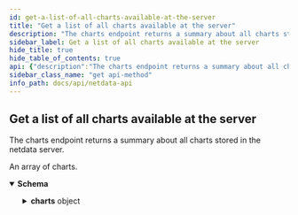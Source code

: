 ```yaml
---
id: get-a-list-of-all-charts-available-at-the-server
title: "Get a list of all charts available at the server"
description: "The charts endpoint returns a summary about all charts stored in the netdata server."
sidebar_label: Get a list of all charts available at the server
hide_title: true
hide_table_of_contents: true
api: {"description":"The charts endpoint returns a summary about all charts stored in the netdata server.","responses":{"200":{"description":"An array of charts.","content":{"application/json":{"schema":{"type":"object","properties":{"hostname":{"type":"string","description":"The hostname of the netdata server."},"version":{"type":"string","description":"netdata version of the server."},"release_channel":{"type":"string","description":"The release channel of the build on the server.","example":"nightly"},"timezone":{"type":"string","description":"The current timezone on the server."},"os":{"type":"string","description":"The netdata server host operating system.","enum":["macos","linux","freebsd"]},"history":{"type":"number","description":"The duration, in seconds, of the round robin database maintained by netdata."},"memory_mode":{"type":"string","description":"The name of the database memory mode on the server."},"update_every":{"type":"number","description":"The default update frequency of the netdata server. All charts have an update frequency equal or bigger than this."},"charts":{"type":"object","description":"An object containing all the chart objects available at the netdata server. This is used as an indexed array. The key of each chart object is the id of the chart.","additionalProperties":{"type":"object","properties":{"id":{"type":"string","description":"The unique id of the chart."},"name":{"type":"string","description":"The name of the chart."},"type":{"type":"string","description":"The type of the chart. Types are not handled by netdata. You can use this field for anything you like."},"family":{"type":"string","description":"The family of the chart. Families are not handled by netdata. You can use this field for anything you like."},"title":{"type":"string","description":"The title of the chart."},"priority":{"type":"number","description":"The relative priority of the chart. Netdata does not care about priorities. This is just an indication of importance for the chart viewers to sort charts of higher priority (lower number) closer to the top. Priority sorting should only be used among charts of the same type or family."},"enabled":{"type":"boolean","description":"True when the chart is enabled. Disabled charts do not currently collect values, but they may have historical values available."},"units":{"type":"string","description":"The unit of measurement for the values of all dimensions of the chart."},"data_url":{"type":"string","description":"The absolute path to get data values for this chart. You are expected to use this path as the base when constructing the URL to fetch data values for this chart."},"chart_type":{"type":"string","description":"The chart type.","enum":["line","area","stacked"]},"duration":{"type":"number","description":"The duration, in seconds, of the round robin database maintained by netdata."},"first_entry":{"type":"number","description":"The UNIX timestamp of the first entry (the oldest) in the round robin database."},"last_entry":{"type":"number","description":"The UNIX timestamp of the latest entry in the round robin database."},"update_every":{"type":"number","description":"The update frequency of this chart, in seconds. One value every this amount of time is kept in the round robin database."},"dimensions":{"type":"object","description":"An object containing all the chart dimensions available for the chart. This is used as an indexed array. For each pair in the dictionary: the key is the id of the dimension and the value is a dictionary containing the name.","additionalProperties":{"type":"object","properties":{"name":{"type":"string","description":"The name of the dimension"}}}},"chart_variables":{"type":"object","additionalProperties":{"type":"object","properties":{"varname1":{"type":"number","format":"float"},"varname2":{"type":"number","format":"float"}}}},"green":{"type":"number","nullable":true,"description":"Chart health green threshold."},"red":{"type":"number","nullable":true,"description":"Chart health red threshold."}}}},"charts_count":{"type":"number","description":"The number of charts."},"dimensions_count":{"type":"number","description":"The total number of dimensions."},"alarms_count":{"type":"number","description":"The number of alarms."},"rrd_memory_bytes":{"type":"number","description":"The size of the round robin database in bytes."}}}}}}},"method":"get","path":"/charts","servers":[{"url":"https://registry.my-netdata.io/api/v1"},{"url":"http://registry.my-netdata.io/api/v1"}],"info":{"title":"Netdata API","description":"Real-time performance and health monitoring.","version":"1.33.1"},"postman":{"name":"Get a list of all charts available at the server","description":{"content":"The charts endpoint returns a summary about all charts stored in the netdata server.","type":"text/plain"},"url":{"path":["charts"],"host":["{{baseUrl}}"],"query":[],"variable":[]},"header":[{"key":"Accept","value":"application/json"}],"method":"GET"}}
sidebar_class_name: "get api-method"
info_path: docs/api/netdata-api
---
```



## Get a list of all charts available at the server



The charts endpoint returns a summary about all charts stored in the netdata server.

<div><ApiTabs><TabItem label={"200"} value={"200"}><div>

An array of charts.

</div><div><MimeTabs groupId={"mime-type"}><TabItem label={"application/json"} value={"application/json"}><SchemaTabs groupId={"schema-tabs"}><TabItem label={"Schema"} value={"Schema"}><details style={{}} data-collapsed={false} open={true}><summary style={{"textAlign":"left"}}><strong>Schema</strong></summary><div style={{"textAlign":"left","marginLeft":"1rem"}}></div><ul style={{"marginLeft":"1rem"}}><SchemaItem collapsible={false} name={"hostname"} required={false} schemaDescription={"The hostname of the netdata server."} schemaName={"string"} qualifierMessage={undefined} defaultValue={undefined}></SchemaItem><SchemaItem collapsible={false} name={"version"} required={false} schemaDescription={"netdata version of the server."} schemaName={"string"} qualifierMessage={undefined} defaultValue={undefined}></SchemaItem><SchemaItem collapsible={false} name={"release_channel"} required={false} schemaDescription={"The release channel of the build on the server."} schemaName={"string"} qualifierMessage={undefined} defaultValue={undefined}></SchemaItem><SchemaItem collapsible={false} name={"timezone"} required={false} schemaDescription={"The current timezone on the server."} schemaName={"string"} qualifierMessage={undefined} defaultValue={undefined}></SchemaItem><SchemaItem collapsible={false} name={"os"} required={false} schemaDescription={"The netdata server host operating system."} schemaName={"string"} qualifierMessage={"**Possible values:** [`macos`, `linux`, `freebsd`]"} defaultValue={undefined}></SchemaItem><SchemaItem collapsible={false} name={"history"} required={false} schemaDescription={"The duration, in seconds, of the round robin database maintained by netdata."} schemaName={"number"} qualifierMessage={undefined} defaultValue={undefined}></SchemaItem><SchemaItem collapsible={false} name={"memory_mode"} required={false} schemaDescription={"The name of the database memory mode on the server."} schemaName={"string"} qualifierMessage={undefined} defaultValue={undefined}></SchemaItem><SchemaItem collapsible={false} name={"update_every"} required={false} schemaDescription={"The default update frequency of the netdata server. All charts have an update frequency equal or bigger than this."} schemaName={"number"} qualifierMessage={undefined} defaultValue={undefined}></SchemaItem><SchemaItem collapsible={true} className={"schemaItem"}><details style={{}}><summary style={{}}><strong>charts</strong><span style={{"opacity":"0.6"}}> object</span></summary><div style={{"marginLeft":"1rem"}}><div style={{"marginTop":".5rem","marginBottom":".5rem"}}>

An object containing all the chart objects available at the netdata server. This is used as an indexed array. The key of each chart object is the id of the chart.

</div><li><div><code>property name*</code><span style={{"opacity":"0.6"}}> object</span></div></li></div></details></SchemaItem><SchemaItem collapsible={false} name={"charts_count"} required={false} schemaDescription={"The number of charts."} schemaName={"number"} qualifierMessage={undefined} defaultValue={undefined}></SchemaItem><SchemaItem collapsible={false} name={"dimensions_count"} required={false} schemaDescription={"The total number of dimensions."} schemaName={"number"} qualifierMessage={undefined} defaultValue={undefined}></SchemaItem><SchemaItem collapsible={false} name={"alarms_count"} required={false} schemaDescription={"The number of alarms."} schemaName={"number"} qualifierMessage={undefined} defaultValue={undefined}></SchemaItem><SchemaItem collapsible={false} name={"rrd_memory_bytes"} required={false} schemaDescription={"The size of the round robin database in bytes."} schemaName={"number"} qualifierMessage={undefined} defaultValue={undefined}></SchemaItem></ul></details></TabItem><TabItem label={"Example (from schema)"} value={"Example (from schema)"}><ResponseSamples responseExample={"{\n  \"hostname\": \"string\",\n  \"version\": \"string\",\n  \"release_channel\": \"string\",\n  \"timezone\": \"string\",\n  \"os\": \"macos\",\n  \"history\": 0,\n  \"memory_mode\": \"string\",\n  \"update_every\": 0,\n  \"charts\": {},\n  \"charts_count\": 0,\n  \"dimensions_count\": 0,\n  \"alarms_count\": 0,\n  \"rrd_memory_bytes\": 0\n}"} language={"json"}></ResponseSamples></TabItem></SchemaTabs></TabItem></MimeTabs></div></TabItem></ApiTabs></div>
      